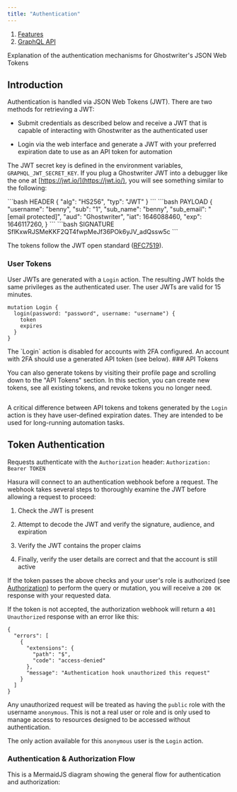 ```yaml
---
title: "Authentication"
---
```


1. [Features](/features)
2. [GraphQL API](/features/graphql-api)

Explanation of the authentication mechanisms for Ghostwriter's JSON Web Tokens

## Introduction

Authentication is handled via JSON Web Tokens (JWT). There are two methods for retrieving a JWT:

* Submit credentials as described below and receive a JWT that is capable of interacting with Ghostwriter as the authenticated user

* Login via the web interface and generate a JWT with your preferred expiration date to use as an API token for automation

The JWT secret key is defined in the environment variables, `GRAPHQL_JWT_SECRET_KEY`. If you plug a Ghostwriter JWT into a debugger like the one at [https://jwt.io/](https://jwt.io/), you will see something similar to the following:

<CodeGroup>
  ```bash HEADER
  {
    "alg": "HS256",
    "typ": "JWT"
  }
  ```
</CodeGroup>

<CodeGroup>
  ```bash PAYLOAD
  {
    "username": "benny",
    "sub": "1",
    "sub_name": "benny",
    "sub_email": "[email protected]",
    "aud": "Ghostwriter",
    "iat": 1646088460,
    "exp": 1646117260,
  }
  ```
</CodeGroup>

<CodeGroup>
  ```bash SIGNATURE
  SflKxwRJSMeKKF2QT4fwpMeJf36POk6yJV_adQssw5c
  ```
</CodeGroup>

The tokens follow the JWT open standard ([RFC7519](https://datatracker.ietf.org/doc/html/rfc7519)).

### User Tokens

User JWTs are generated with a `Login` action. The resulting JWT holds the same privileges as the authenticated user. The user JWTs are valid for 15 minutes.

```
mutation Login {
  login(password: "password", username: "username") {
    token
    expires
  }
}
```
<Note>
The `Login` action is disabled for accounts with 2FA configured. An account with 2FA should use a generated API token (see below).
</Note>
### API Tokens

You can also generate tokens by visiting their profile page and scrolling down to the "API Tokens" section. In this section, you can create new tokens, see all existing tokens, and revoke tokens you no longer need.

<Frame>
  <img src="/images/features/image-59.avif" alt=""/>
</Frame>

A critical difference between API tokens and tokens generated by the `Login` action is they have user-defined expiration dates. They are intended to be used for long-running automation tasks.

## Token Authentication

Requests authenticate with the `Authorization` header: `Authorization: Bearer TOKEN`

Hasura will connect to an authentication webhook before a request. The webhook takes several steps to thoroughly examine the JWT before allowing a request to proceed:

1. Check the JWT is present

2. Attempt to decode the JWT and verify the signature, audience, and expiration

3. Verify the JWT contains the proper claims

4. Finally, verify the user details are correct and that the account is still active

If the token passes the above checks and your user's role is authorized (see [Authorization](/features/access-authentication-and-session-controls/role-based-access-controls)) to perform the query or mutation, you will receive a `200 OK` response with your requested data.

If the token is not accepted, the authorization webhook will return a `401 Unauthorized` response with an error like this:

```
{
  "errors": [
    {
      "extensions": {
        "path": "$",
        "code": "access-denied"
      },
      "message": "Authentication hook unauthorized this request"
    }
  ]
}
```

Any unauthorized request will be treated as having the `public` role with the username `anonymous`. This is not a real user or role and is only used to manage access to resources designed to be accessed without authentication.

The only action available for this `anonymous` user is the `Login` action.

### Authentication & Authorization Flow

This is a MermaidJS diagram showing the general flow for authentication and authorization:


